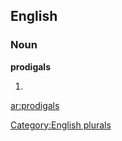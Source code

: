 ==English==

===Noun===
'''prodigals'''

# {{plural of|[[prodigal]]}}

[[Category:English plurals]]

[[ar:prodigals]]